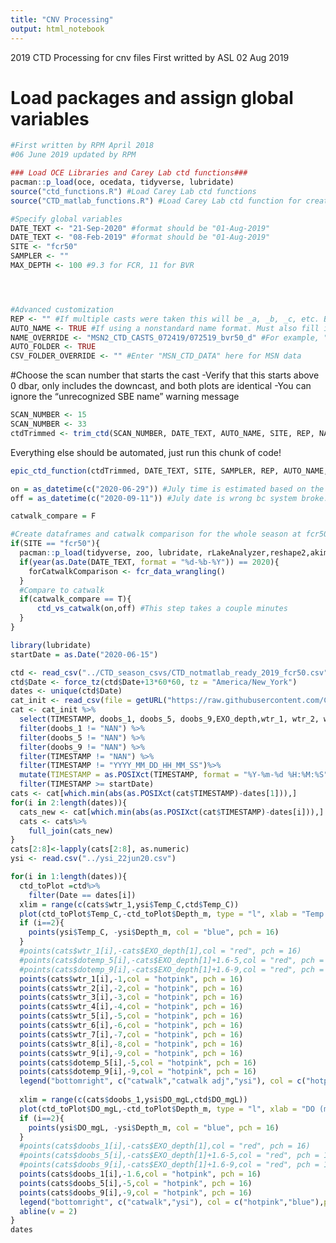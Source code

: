 ```yaml
---
title: "CNV Processing"
output: html_notebook
---
```

2019 CTD Processing for cnv files
First writted by ASL 02 Aug 2019

# Load packages and assign global variables
```r
#First written by RPM April 2018
#06 June 2019 updated by RPM

### Load OCE Libraries and Carey Lab ctd functions###
pacman::p_load(oce, ocedata, tidyverse, lubridate)
source("ctd_functions.R") #Load Carey Lab ctd functions
source("CTD_matlab_functions.R") #Load Carey Lab ctd function for creating the glm aed dataset and a file for matlab

#Specify global variables
DATE_TEXT <- "21-Sep-2020" #format should be "01-Aug-2019"
DATE_TEXT <- "08-Feb-2019" #format should be "01-Aug-2019"
SITE <- "fcr50"
SAMPLER <- ""
MAX_DEPTH <- 100 #9.3 for FCR, 11 for BVR




#Advanced customization
REP <- "" #If multiple casts were taken this will be _a, _b, _c, etc. Be sure to include an underscore if there is one in the file name
AUTO_NAME <- TRUE #If using a nonstandard name format. Must also fill in NAME_OVERRIDE below
NAME_OVERRIDE <- "MSN2_CTD_CASTS_072419/072519_bvr50_d" #For example, "080119_fcr50"
AUTO_FOLDER <- TRUE 
CSV_FOLDER_OVERRIDE <- "" #Enter "MSN_CTD_DATA" here for MSN data
```


#Choose the scan number that starts the cast
  -Verify that this starts above 0 dbar, only includes the downcast, and both plots are identical
  -You can ignore the "unrecognized SBE name" warning message
```r
SCAN_NUMBER <- 15
SCAN_NUMBER <- 33
ctdTrimmed <- trim_ctd(SCAN_NUMBER, DATE_TEXT, AUTO_NAME, SITE, REP, NAME_OVERRIDE)
```

Everything else should be automated, just run this chunk of code!
```r
epic_ctd_function(ctdTrimmed, DATE_TEXT, SITE, SAMPLER, REP, AUTO_NAME, NAME_OVERRIDE, AUTO_FOLDER, CSV_FOLDER_OVERRIDE, MAX_DEPTH)

on = as_datetime(c("2020-06-29")) #July time is estimated based on the time for other sampling. TZ is UTC to match catwalk and current CTD processing
off = as_datetime(c("2020-09-11")) #July date is wrong bc system broke. TZ is UTC to match catwalk and current CTD processing

catwalk_compare = F

#Create dataframes and catwalk comparison for the whole season at fcr50
if(SITE == "fcr50"){
  pacman::p_load(tidyverse, zoo, lubridate, rLakeAnalyzer,reshape2,akima,dplyr,gridExtra,grid,colorRamps,RCurl)
  if(year(as.Date(DATE_TEXT, format = "%d-%b-%Y")) == 2020){
    forCatwalkComparison <- fcr_data_wrangling()
  }
  #Compare to catwalk
  if(catwalk_compare == T){
      ctd_vs_catwalk(on,off) #This step takes a couple minutes
  }
}
```

```r
library(lubridate)
startDate = as.Date("2020-06-15")

ctd <- read_csv("../CTD_season_csvs/CTD_notmatlab_ready_2019_fcr50.csv")
ctd$Date <- force_tz(ctd$Date+13*60*60, tz = "America/New_York")
dates <- unique(ctd$Date)
cat_init <- read_csv(file = getURL("https://raw.githubusercontent.com/CareyLabVT/SCCData/mia-data/Catwalk.csv"),skip = 1)
cat <- cat_init %>% 
  select(TIMESTAMP, doobs_1, doobs_5, doobs_9,EXO_depth,wtr_1, wtr_2, wtr_3, wtr_4, wtr_5, wtr_6, wtr_7, wtr_8, wtr_9, dotemp_5, dotemp_9) %>%
  filter(doobs_1 != "NAN") %>%
  filter(doobs_5 != "NAN") %>%
  filter(doobs_9 != "NAN") %>%
  filter(TIMESTAMP != "NAN") %>%
  filter(TIMESTAMP != "YYYY_MM_DD_HH_MM_SS")%>%
  mutate(TIMESTAMP = as.POSIXct(TIMESTAMP, format = "%Y-%m-%d %H:%M:%S"))%>%
  filter(TIMESTAMP >= startDate)
cats <- cat[which.min(abs(as.POSIXct(cat$TIMESTAMP)-dates[1])),]
for(i in 2:length(dates)){
  cats_new <- cat[which.min(abs(as.POSIXct(cat$TIMESTAMP)-dates[i])),]
  cats <- cats%>%
    full_join(cats_new)
}
cats[2:8]<-lapply(cats[2:8], as.numeric)
ysi <- read.csv("../ysi_22jun20.csv")

for(i in 1:length(dates)){
  ctd_toPlot =ctd%>%
    filter(Date == dates[i])
  xlim = range(c(cats$wtr_1,ysi$Temp_C,ctd$Temp_C))
  plot(ctd_toPlot$Temp_C,-ctd_toPlot$Depth_m, type = "l", xlab = "Temp (ºC)", ylab = "Depth (m)",xlim = xlim)
  if (i==2){
    points(ysi$Temp_C, -ysi$Depth_m, col = "blue", pch = 16)
  }
  #points(cats$wtr_1[i],-cats$EXO_depth[1],col = "red", pch = 16)
  #points(cats$dotemp_5[i],-cats$EXO_depth[1]+1.6-5,col = "red", pch = 16)
  #points(cats$dotemp_9[i],-cats$EXO_depth[1]+1.6-9,col = "red", pch = 16)
  points(cats$wtr_1[i],-1,col = "hotpink", pch = 16)
  points(cats$wtr_2[i],-2,col = "hotpink", pch = 16)
  points(cats$wtr_3[i],-3,col = "hotpink", pch = 16)
  points(cats$wtr_4[i],-4,col = "hotpink", pch = 16)
  points(cats$wtr_5[i],-5,col = "hotpink", pch = 16)
  points(cats$wtr_6[i],-6,col = "hotpink", pch = 16)
  points(cats$wtr_7[i],-7,col = "hotpink", pch = 16)
  points(cats$wtr_8[i],-8,col = "hotpink", pch = 16)
  points(cats$wtr_9[i],-9,col = "hotpink", pch = 16)
  points(cats$dotemp_5[i],-5,col = "hotpink", pch = 16)
  points(cats$dotemp_9[i],-9,col = "hotpink", pch = 16)
  legend("bottomright", c("catwalk","catwalk adj","ysi"), col = c("hotpink","red","blue"),pch = 16,)
  
  xlim = range(c(cats$doobs_1,ysi$DO_mgL,ctd$DO_mgL))
  plot(ctd_toPlot$DO_mgL,-ctd_toPlot$Depth_m, type = "l", xlab = "DO (mg/L)", ylab = "Depth (m)", xlim = xlim)
  if (i==2){
    points(ysi$DO_mgL, -ysi$Depth_m, col = "blue", pch = 16)
  }
  #points(cats$doobs_1[i],-cats$EXO_depth[1],col = "red", pch = 16)
  #points(cats$doobs_5[i],-cats$EXO_depth[1]+1.6-5,col = "red", pch = 16)
  #points(cats$doobs_9[i],-cats$EXO_depth[1]+1.6-9,col = "red", pch = 16)
  points(cats$doobs_1[i],-1.6,col = "hotpink", pch = 16)
  points(cats$doobs_5[i],-5,col = "hotpink", pch = 16)
  points(cats$doobs_9[i],-9,col = "hotpink", pch = 16)
  legend("bottomright", c("catwalk","ysi"), col = c("hotpink","blue"),pch = 16,)
  abline(v = 2)
}
dates
```